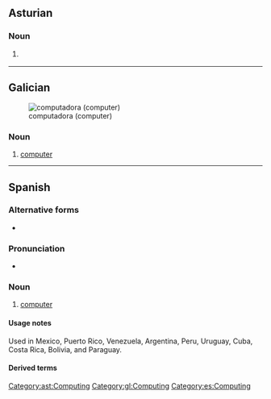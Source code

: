 ==Asturian==
{{wikipedia|lang=ast}}

===Noun===
{{ast-noun|f|computadores}}

# {{l|en|computer}} {{gloss|a programmable device}}
#: {{syn|ast|ordenador}}

[[Category:ast:Computing]]

----

==Galician==
{{wikipedia|lang=gl}}
[[File:Macintosh classic.jpg|thumb|computadora (computer)]]

===Noun===
{{gl-noun|f}}

# [[computer]]
#: {{syn|gl|computador|ordenador}}

[[Category:gl:Computing]]

----

==Spanish==
{{wikipedia|lang=es}}

===Alternative forms===
* {{alter|es|compu||informal}}

===Pronunciation===
* {{es-IPA}}

===Noun===
{{es-noun|f}}

# [[computer]]
#: {{syn|es|computador|ordenador}}

====Usage notes====
Used in Mexico, Puerto Rico, Venezuela, Argentina, Peru, Uruguay, Cuba, Costa Rica, Bolivia, and Paraguay.

====Derived terms====
{{col3|es
|computadora de mesa}}

[[Category:es:Computing]]